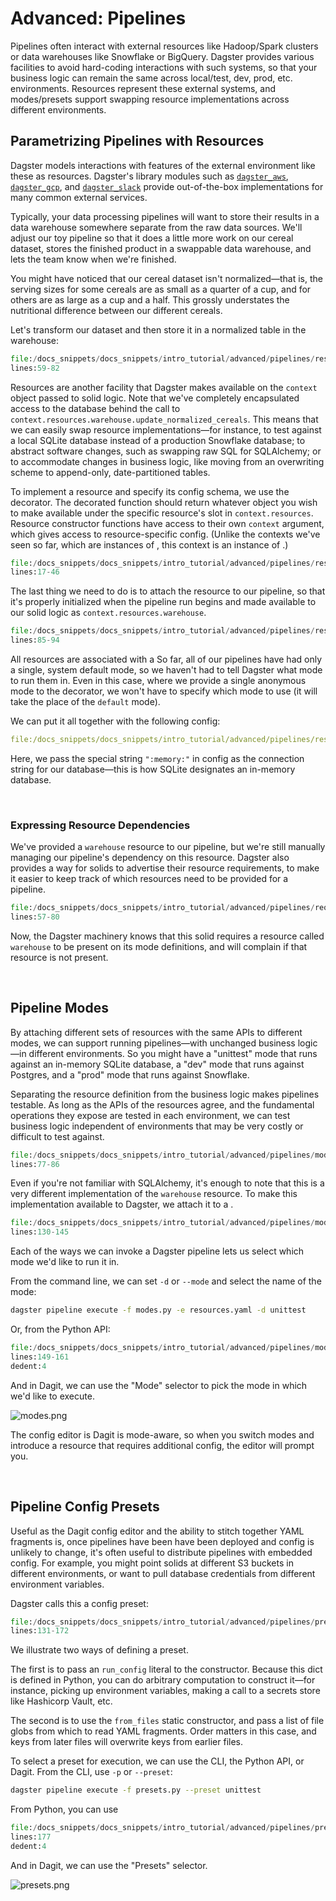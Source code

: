 
<DynamicMetaTags
  title="Advanced: Pipelines | Dagster"
  description="Dagster is a system for building modern data applications."
/>


# Advanced: Pipelines

<CodeReferenceLink url="https://github.com/dagster-io/dagster/tree/master/examples/docs_snippets/docs_snippets/intro_tutorial/advanced/pipelines/" />

Pipelines often interact with external resources like Hadoop/Spark clusters or data warehouses like
Snowflake or BigQuery. Dagster provides various facilities to avoid hard-coding interactions with
such systems, so that your business logic can remain the same across local/test, dev, prod, etc.
environments. Resources represent these external systems, and modes/presets support swapping
resource implementations across different environments.

## Parametrizing Pipelines with Resources

Dagster models interactions with features of the external environment like these as resources.
Dagster's library modules such as [`dagster_aws`](/docs/apidocs/libraries/dagster_aws),
[`dagster_gcp`](/docs/apidocs/libraries/dagster_gcp), and
[`dagster_slack`](/docs/apidocs/libraries/dagster_slack) provide out-of-the-box implementations for
many common external services.

Typically, your data processing pipelines will want to store their results in a data warehouse
somewhere separate from the raw data sources. We'll adjust our toy pipeline so that it does a little
more work on our cereal dataset, stores the finished product in a swappable data warehouse, and lets
the team know when we're finished.

You might have noticed that our cereal dataset isn't normalized&mdash;that is, the serving sizes for
some cereals are as small as a quarter of a cup, and for others are as large as a cup and a half.
This grossly understates the nutritional difference between our different cereals.

Let's transform our dataset and then store it in a normalized table in the warehouse:

```python literalinclude showLines startLine=59 emphasize-lines=18 caption=resources.py
file:/docs_snippets/docs_snippets/intro_tutorial/advanced/pipelines/resources.py
lines:59-82
```

Resources are another facility that Dagster makes available on the `context` object passed to solid
logic. Note that we've completely encapsulated access to the database behind the call to
`context.resources.warehouse.update_normalized_cereals`. This means that we can easily swap resource
implementations&mdash;for instance, to test against a local SQLite database instead of a production
Snowflake database; to abstract software changes, such as swapping raw SQL for SQLAlchemy; or to
accommodate changes in business logic, like moving from an overwriting scheme to append-only,
date-partitioned tables.

To implement a resource and specify its config schema, we use the <PyObject module="dagster"
object="resource" displayText="@resource" /> decorator. The decorated function should return
whatever object you wish to make available under the specific resource's slot in
`context.resources`. Resource constructor functions have access to their own `context` argument,
which gives access to resource-specific config. (Unlike the contexts we've seen so far, which are
instances of <PyObject module="dagster" object="SystemComputeExecutionContext" />, this context is
an instance of <PyObject module="dagster" object="InitResourceContext" />.)

```python literalinclude showLines startLine=17 emphasize-lines=28-30 caption=resources.py
file:/docs_snippets/docs_snippets/intro_tutorial/advanced/pipelines/resources.py
lines:17-46
```

The last thing we need to do is to attach the resource to our pipeline, so that it's properly
initialized when the pipeline run begins and made available to our solid logic as
`context.resources.warehouse`.

```python literalinclude showLines startLine=85 emphasize-lines=2-6 caption=resources.py
file:/docs_snippets/docs_snippets/intro_tutorial/advanced/pipelines/resources.py
lines:85-94
```

All resources are associated with a <PyObject module="dagster" object="ModeDefinition" /> So far,
all of our pipelines have had only a single, system default mode, so we haven't had to tell Dagster
what mode to run them in. Even in this case, where we provide a single anonymous mode to
the <PyObject module="dagster" object="pipeline" displayText="@pipeline" /> decorator,
we won't have to specify which mode to use (it will take the place of the `default` mode).

We can put it all together with the following config:

```YAML literalinclude emphasize-lines=1-4 caption=resources.yaml
file:/docs_snippets/docs_snippets/intro_tutorial/advanced/pipelines/resources.yaml
```

Here, we pass the special string `":memory:"` in config as the connection string for our
database&mdash;this is how SQLite designates an in-memory database.

<br />

### Expressing Resource Dependencies

We've provided a `warehouse` resource to our pipeline, but we're still manually managing our
pipeline's dependency on this resource. Dagster also provides a way for solids to advertise their
resource requirements, to make it easier to keep track of which resources need to be provided for a
pipeline.

```python literalinclude showLines startLine=57 emphasize-lines=1 caption=required_resources.py
file:/docs_snippets/docs_snippets/intro_tutorial/advanced/pipelines/required_resources.py
lines:57-80
```

Now, the Dagster machinery knows that this solid requires a resource called `warehouse` to be
present on its mode definitions, and will complain if that resource is not present.

<br />

## Pipeline Modes

By attaching different sets of resources with the same APIs to different modes, we can support
running pipelines&mdash;with unchanged business logic&mdash;in different environments. So you might
have a "unittest" mode that runs against an in-memory SQLite database, a "dev" mode that runs
against Postgres, and a "prod" mode that runs against Snowflake.

Separating the resource definition from the business logic makes pipelines testable. As long as the
APIs of the resources agree, and the fundamental operations they expose are tested in each
environment, we can test business logic independent of environments that may be very costly or
difficult to test against.

```python literalinclude showLines startLine=77 caption=modes.py
file:/docs_snippets/docs_snippets/intro_tutorial/advanced/pipelines/modes.py
lines:77-86
```

Even if you're not familiar with SQLAlchemy, it's enough to note that this is a very different
implementation of the `warehouse` resource. To make this implementation available to Dagster, we
attach it to a <PyObject module="dagster" object="ModeDefinition" />.

```python literalinclude showLines startLine=130 caption=modes.py
file:/docs_snippets/docs_snippets/intro_tutorial/advanced/pipelines/modes.py
lines:130-145
```

Each of the ways we can invoke a Dagster pipeline lets us select which mode we'd like to run it in.

From the command line, we can set `-d` or `--mode` and select the name of the mode:

```bash
dagster pipeline execute -f modes.py -e resources.yaml -d unittest
```

Or, from the Python API:

```python literalinclude showLines startLine=149 emphasize-lines=12 caption=modes.py
file:/docs_snippets/docs_snippets/intro_tutorial/advanced/pipelines/modes.py
lines:149-161
dedent:4
```

And in Dagit, we can use the "Mode" selector to pick the mode in which we'd like to execute.

![modes.png](/assets/images/tutorial/modes.png)

The config editor is Dagit is mode-aware, so when you switch modes and introduce a resource that
requires additional config, the editor will prompt you.

<br />

## Pipeline Config Presets

Useful as the Dagit config editor and the ability to stitch together YAML fragments is, once
pipelines have been have been deployed and config is unlikely to change, it's often useful to
distribute pipelines with embedded config. For example, you might point solids at different S3
buckets in different environments, or want to pull database credentials from different environment
variables.

Dagster calls this a config preset:

```python literalinclude showLines startLine=131 emphasize-lines=14-40 caption=presets.py
file:/docs_snippets/docs_snippets/intro_tutorial/advanced/pipelines/presets.py
lines:131-172
```

We illustrate two ways of defining a preset.

The first is to pass an `run_config` literal to the constructor. Because this dict is defined in
Python, you can do arbitrary computation to construct it&mdash;for instance, picking up environment
variables, making a call to a secrets store like Hashicorp Vault, etc.

The second is to use the `from_files` static constructor, and pass a list of file globs from which
to read YAML fragments. Order matters in this case, and keys from later files will overwrite keys
from earlier files.

To select a preset for execution, we can use the CLI, the Python API, or Dagit. From the CLI, use
`-p` or `--preset`:

```bash
dagster pipeline execute -f presets.py --preset unittest
```

From Python, you can use <PyObject module="dagster" object="execute_pipeline" />

```python literalinclude showLines startLine=177 caption=presets.py
file:/docs_snippets/docs_snippets/intro_tutorial/advanced/pipelines/presets.py
lines:177
dedent:4
```

And in Dagit, we can use the "Presets" selector.

![presets.png](/assets/images/tutorial/presets.png)

<br />

<br />
